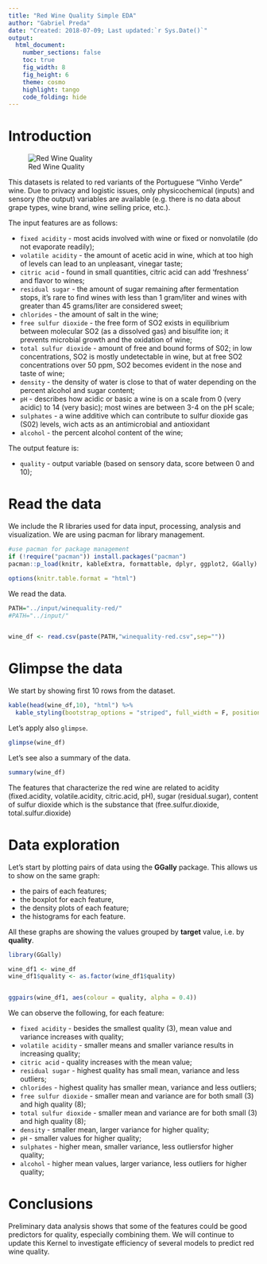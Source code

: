 ```yaml
---
title: "Red Wine Quality Simple EDA"
author: "Gabriel Preda"
date: "Created: 2018-07-09; Last updated:`r Sys.Date()`"
output:
  html_document:
    number_sections: false
    toc: true
    fig_width: 8
    fig_height: 6
    theme: cosmo
    highlight: tango
    code_folding: hide
---
```


# **Introduction** 


![Red Wine Quality](https://kaggle2.blob.core.windows.net/datasets-images/4458/6836/30587db9a40233164f65a4a3f148f40d/dataset-card.jpg?t=2017-11-12-14-28-34)

This datasets is related to red variants of the Portuguese “Vinho Verde” wine.
Due to privacy and logistic issues, only physicochemical (inputs) and sensory (the output) variables are available (e.g. there is no data about grape types, wine brand, wine selling price, etc.).

The input features are as follows:  

* `fixed acidity` - most acids involved with wine or fixed or nonvolatile (do not evaporate readily);
* `volatile acidity` - the amount of acetic acid in wine, which at too high of levels can lead to an unpleasant, vinegar taste;  
* `citric acid` - found in small quantities, citric acid can add 'freshness' and flavor to wines;  
* `residual sugar` - the amount of sugar remaining after fermentation stops, it's rare to find wines with less than 1 gram/liter and wines with greater than 45 grams/liter are considered sweet;  
* `chlorides` - the amount of salt in the wine;  
* `free sulfur dioxide` - the free form of SO2 exists in equilibrium between molecular SO2 (as a dissolved gas) and bisulfite ion; it prevents microbial growth and the oxidation of wine;  
* `total sulfur dioxide` - amount of free and bound forms of S02; in low concentrations, SO2 is mostly undetectable in wine, but at free SO2 concentrations over 50 ppm, SO2 becomes evident in the nose and taste of wine;  
* `density` - the density of water is close to that of water depending on the percent alcohol and sugar content;  
* `pH` - describes how acidic or basic a wine is on a scale from 0 (very acidic) to 14 (very basic); most wines are between 3-4 on the pH scale;  
* `sulphates` - a wine additive which can contribute to sulfur dioxide gas (S02) levels, wich acts as an antimicrobial and antioxidant
* `alcohol` - the percent alcohol content of the wine;

The output feature is:  

* `quality` - output variable (based on sensory data, score between 0 and 10);


# **Read the data**


We include the R libraries used for data input, processing, analysis and visualization. We are using pacman for library management.


```r
#use pacman for package management
if (!require("pacman")) install.packages("pacman")
pacman::p_load(knitr, kableExtra, formattable, dplyr, ggplot2, GGally)

options(knitr.table.format = "html") 
```


We read the data.

```r
PATH="../input/winequality-red/"
#PATH="../input/"


wine_df <- read.csv(paste(PATH,"winequality-red.csv",sep=""))

```



# **Glimpse the data**


We start by showing first 10 rows from the dataset.

```r
kable(head(wine_df,10), "html") %>%
  kable_styling(bootstrap_options = "striped", full_width = F, position = "left")

```


Let's apply also `glimpse`.

```r
glimpse(wine_df)
```


Let's see also a summary of the data.


```r
summary(wine_df)
```


The features that characterize the red wine are related to acidity (fixed.acidity, volatile.acidity, citric.acid, pH), sugar (residual.sugar), content of sulfur dioxide which is the substance that  (free.sulfur.dioxide, total.sulfur.dioxide)

# **Data exploration**


Let's start by plotting pairs of data using the **GGally** package. This allows us to show on the same graph:  

* the pairs of each features;   
* the boxplot for each feature, 
* the density plots of each feature;  
* the histograms for each feature.  

All these graphs are showing the values grouped by **target** value, i.e. by **quality**.

```r
library(GGally)

wine_df1 <- wine_df
wine_df1$quality <- as.factor(wine_df1$quality)


ggpairs(wine_df1, aes(colour = quality, alpha = 0.4))
```

We can observe the following, for each feature:  

* `fixed acidity` - besides the smallest quality (3), mean value and variance increases with quality;
* `volatile acidity` - smaller means and smaller variance results in increasing quality;  
* `citric acid` - quality increases with the mean value;  
* `residual sugar` - highest quality has small mean, variance and less outliers;  
* `chlorides` - highest quality has smaller mean, variance and less outliers;    
* `free sulfur dioxide` - smaller mean and variance are for both small (3) and high quality (8);  
* `total sulfur dioxide` - smaller mean and variance are for both small (3) and high quality (8);    
* `density` - smaller mean, larger variance for higher quality;  
* `pH` - smaller values for higher quality;  
* `sulphates` - higher mean, smaller variance, less outliersfor higher quality;  
* `alcohol` - higher mean values, larger variance, less outliers for higher quality;  


# **Conclusions**

Preliminary data analysis shows that some of the features could be good predictors for quality, especially combining them. We will continue to update this Kernel to investigate efficiency of several models to predict red wine quality. 



